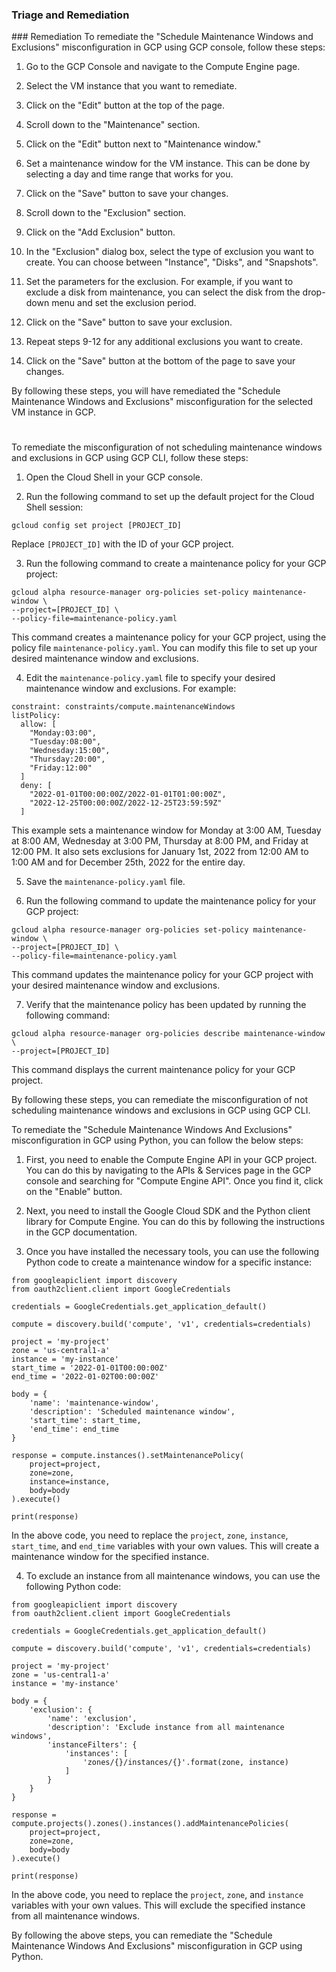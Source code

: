 
### Triage and Remediation
<Tabs>
<Tab title='Remediation'>
### Remediation

<AccordionGroup>
<Accordion title='Using Console' defaultOpen='true'>
To remediate the "Schedule Maintenance Windows and Exclusions" misconfiguration in GCP using GCP console, follow these steps:

1. Go to the GCP Console and navigate to the Compute Engine page.

2. Select the VM instance that you want to remediate.

3. Click on the "Edit" button at the top of the page.

4. Scroll down to the "Maintenance" section.

5. Click on the "Edit" button next to "Maintenance window."

6. Set a maintenance window for the VM instance. This can be done by selecting a day and time range that works for you.

7. Click on the "Save" button to save your changes.

8. Scroll down to the "Exclusion" section.

9. Click on the "Add Exclusion" button.

10. In the "Exclusion" dialog box, select the type of exclusion you want to create. You can choose between "Instance", "Disks", and "Snapshots".

11. Set the parameters for the exclusion. For example, if you want to exclude a disk from maintenance, you can select the disk from the drop-down menu and set the exclusion period.

12. Click on the "Save" button to save your exclusion.

13. Repeat steps 9-12 for any additional exclusions you want to create.

14. Click on the "Save" button at the bottom of the page to save your changes.

By following these steps, you will have remediated the "Schedule Maintenance Windows and Exclusions" misconfiguration for the selected VM instance in GCP.

#
</Accordion>

<Accordion title='Using CLI'>
To remediate the misconfiguration of not scheduling maintenance windows and exclusions in GCP using GCP CLI, follow these steps:

1. Open the Cloud Shell in your GCP console.

2. Run the following command to set up the default project for the Cloud Shell session:

```
gcloud config set project [PROJECT_ID]
```

Replace `[PROJECT_ID]` with the ID of your GCP project.

3. Run the following command to create a maintenance policy for your GCP project:

```
gcloud alpha resource-manager org-policies set-policy maintenance-window \
--project=[PROJECT_ID] \
--policy-file=maintenance-policy.yaml
```

This command creates a maintenance policy for your GCP project, using the policy file `maintenance-policy.yaml`. You can modify this file to set up your desired maintenance window and exclusions.

4. Edit the `maintenance-policy.yaml` file to specify your desired maintenance window and exclusions. For example:

```
constraint: constraints/compute.maintenanceWindows
listPolicy:
  allow: [
    "Monday:03:00",
    "Tuesday:08:00",
    "Wednesday:15:00",
    "Thursday:20:00",
    "Friday:12:00"
  ]
  deny: [
    "2022-01-01T00:00:00Z/2022-01-01T01:00:00Z",
    "2022-12-25T00:00:00Z/2022-12-25T23:59:59Z"
  ]
```

This example sets a maintenance window for Monday at 3:00 AM, Tuesday at 8:00 AM, Wednesday at 3:00 PM, Thursday at 8:00 PM, and Friday at 12:00 PM. It also sets exclusions for January 1st, 2022 from 12:00 AM to 1:00 AM and for December 25th, 2022 for the entire day.

5. Save the `maintenance-policy.yaml` file.

6. Run the following command to update the maintenance policy for your GCP project:

```
gcloud alpha resource-manager org-policies set-policy maintenance-window \
--project=[PROJECT_ID] \
--policy-file=maintenance-policy.yaml
```

This command updates the maintenance policy for your GCP project with your desired maintenance window and exclusions.

7. Verify that the maintenance policy has been updated by running the following command:

```
gcloud alpha resource-manager org-policies describe maintenance-window \
--project=[PROJECT_ID]
```

This command displays the current maintenance policy for your GCP project.

By following these steps, you can remediate the misconfiguration of not scheduling maintenance windows and exclusions in GCP using GCP CLI.
</Accordion>

<Accordion title='Using Python'>
To remediate the "Schedule Maintenance Windows And Exclusions" misconfiguration in GCP using Python, you can follow the below steps:

1. First, you need to enable the Compute Engine API in your GCP project. You can do this by navigating to the APIs & Services page in the GCP console and searching for "Compute Engine API". Once you find it, click on the "Enable" button.

2. Next, you need to install the Google Cloud SDK and the Python client library for Compute Engine. You can do this by following the instructions in the GCP documentation.

3. Once you have installed the necessary tools, you can use the following Python code to create a maintenance window for a specific instance:

```
from googleapiclient import discovery
from oauth2client.client import GoogleCredentials

credentials = GoogleCredentials.get_application_default()

compute = discovery.build('compute', 'v1', credentials=credentials)

project = 'my-project'
zone = 'us-central1-a'
instance = 'my-instance'
start_time = '2022-01-01T00:00:00Z'
end_time = '2022-01-02T00:00:00Z'

body = {
    'name': 'maintenance-window',
    'description': 'Scheduled maintenance window',
    'start_time': start_time,
    'end_time': end_time
}

response = compute.instances().setMaintenancePolicy(
    project=project,
    zone=zone,
    instance=instance,
    body=body
).execute()

print(response)
```

In the above code, you need to replace the `project`, `zone`, `instance`, `start_time`, and `end_time` variables with your own values. This will create a maintenance window for the specified instance.

4. To exclude an instance from all maintenance windows, you can use the following Python code:

```
from googleapiclient import discovery
from oauth2client.client import GoogleCredentials

credentials = GoogleCredentials.get_application_default()

compute = discovery.build('compute', 'v1', credentials=credentials)

project = 'my-project'
zone = 'us-central1-a'
instance = 'my-instance'

body = {
    'exclusion': {
        'name': 'exclusion',
        'description': 'Exclude instance from all maintenance windows',
        'instanceFilters': {
            'instances': [
                'zones/{}/instances/{}'.format(zone, instance)
            ]
        }
    }
}

response = compute.projects().zones().instances().addMaintenancePolicies(
    project=project,
    zone=zone,
    body=body
).execute()

print(response)
```

In the above code, you need to replace the `project`, `zone`, and `instance` variables with your own values. This will exclude the specified instance from all maintenance windows.

By following the above steps, you can remediate the "Schedule Maintenance Windows And Exclusions" misconfiguration in GCP using Python.
</Accordion>

</AccordionGroup>
</Tab>
</Tabs>
